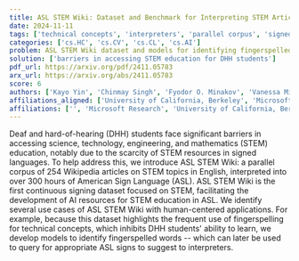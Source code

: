 ```yaml
---
title: ASL STEM Wiki: Dataset and Benchmark for Interpreting STEM Articles
date: 2024-11-11
tags: ['technical concepts', 'interpreters', 'parallel corpus', 'signed languages', 'fingerspelling', 'ASL STEM Wiki', 'Deaf and hard-of-hearing students', 'AI resources', 'STEM education']
categories: ['cs.HC', 'cs.CV', 'cs.CL', 'cs.AI']
problem: ASL STEM Wiki dataset and models for identifying fingerspelled words
solution: ['barriers in accessing STEM education for DHH students']
pdf_url: https://arxiv.org/pdf/2411.05783
arx_url: https://arxiv.org/abs/2411.05783
score: 6
authors: ['Kayo Yin', 'Chinmay Singh', 'Fyodor O. Minakov', 'Vanessa Milan', "Hal Daum\\'e III", 'Cyril Zhang', 'Alex X. Lu', 'Danielle Bragg', 'Hal Daumé III']
affiliations_aligned: ['University of California, Berkeley', 'Microsoft Research', 'Microsoft Research', 'Microsoft Research', '', 'Microsoft Research', 'Microsoft Research', 'Microsoft Research', 'University of Maryland']
affiliations: ['', 'Microsoft Research', 'University of California, Berkeley', 'University of Maryland']
---
```



Deaf and hard-of-hearing (DHH) students face significant barriers in accessing science, technology, engineering, and mathematics (STEM) education, notably due to the scarcity of STEM resources in signed languages. To help address this, we introduce ASL STEM Wiki: a parallel corpus of 254 Wikipedia articles on STEM topics in English, interpreted into over 300 hours of American Sign Language (ASL). ASL STEM Wiki is the first continuous signing dataset focused on STEM, facilitating the development of AI resources for STEM education in ASL. We identify several use cases of ASL STEM Wiki with human-centered applications. For example, because this dataset highlights the frequent use of fingerspelling for technical concepts, which inhibits DHH students' ability to learn, we develop models to identify fingerspelled words -- which can later be used to query for appropriate ASL signs to suggest to interpreters.
